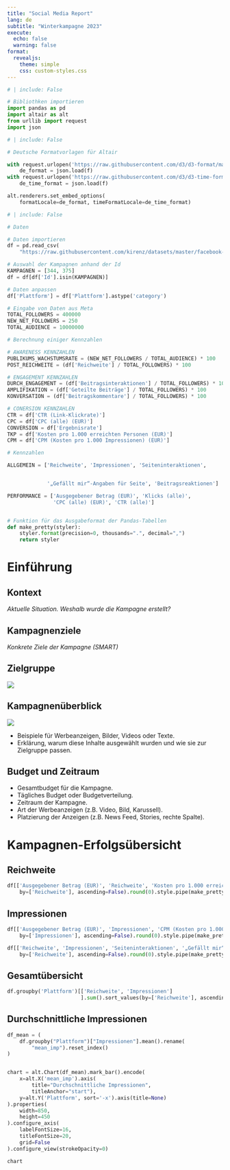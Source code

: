 ```yaml
---
title: "Social Media Report"
lang: de
subtitle: "Winterkampagne 2023"
execute:
  echo: false 
  warning: false
format:
  revealjs: 
    theme: simple
    css: custom-styles.css 
---
```



```python
# | include: False

# Bibliothken importieren
import pandas as pd
import altair as alt
from urllib import request
import json
```

```python
# | include: False

# Deutsche Formatvorlagen für Altair

with request.urlopen('https://raw.githubusercontent.com/d3/d3-format/master/locale/de-DE.json') as f:
    de_format = json.load(f)
with request.urlopen('https://raw.githubusercontent.com/d3/d3-time-format/master/locale/de-DE.json') as f:
    de_time_format = json.load(f)

alt.renderers.set_embed_options(
    formatLocale=de_format, timeFormatLocale=de_time_format)
```


```python
# | include: False

# Daten

# Daten importieren
df = pd.read_csv(
    "https://raw.githubusercontent.com/kirenz/datasets/master/facebook-ad-data.csv", decimal=',')

# Auswahl der Kampagnen anhand der Id
KAMPAGNEN = [344, 375]
df = df[df['Id'].isin(KAMPAGNEN)]

# Daten anpassen
df['Plattform'] = df['Plattform'].astype('category')

```

```python
# Eingabe von Daten aus Meta
TOTAL_FOLLOWERS = 400000
NEW_NET_FOLLOWERS = 250
TOTAL_AUDIENCE = 10000000
```

```python
# Berechnung einiger Kennzahlen

# AWARENESS KENNZAHLEN
PUBLIKUMS_WACHSTUMSRATE = (NEW_NET_FOLLOWERS / TOTAL_AUDIENCE) * 100
POST_REICHWEITE = (df['Reichweite'] / TOTAL_FOLLOWERS) * 100

# ENGAGEMENT KENNZAHLEN
DURCH_ENGAGEMENT = (df['Beitragsinteraktionen'] / TOTAL_FOLLOWERS) * 100
AMPLIFIKATION = (df['Geteilte Beiträge'] / TOTAL_FOLLOWERS) * 100
KONVERSATION = (df['Beitragskommentare'] / TOTAL_FOLLOWERS) * 100

# CONERSION KENNZAHLEN
CTR = df['CTR (Link-Klickrate)']
CPC = df['CPC (alle) (EUR)']
CONVERSION = df['Ergebnisrate']
TKP = df['Kosten pro 1.000 erreichten Personen (EUR)']
CPM = df['CPM (Kosten pro 1.000 Impressionen) (EUR)']

```

```python
# Kennzahlen

ALLGEMEIN = ['Reichweite', 'Impressionen', 'Seiteninteraktionen',


             '„Gefällt mir“-Angaben für Seite', 'Beitragsreaktionen']

PERFORMANCE = ['Ausgegebener Betrag (EUR)', 'Klicks (alle)',
               'CPC (alle) (EUR)', 'CTR (alle)']



```

```python

# Funktion für das Ausgabeformat der Pandas-Tabellen
def make_pretty(styler):
    styler.format(precision=0, thousands=".", decimal=",")
    return styler

```

# Einführung    

## Kontext

*Aktuelle Situation. Weshalb wurde die Kampagne erstellt?* 

## Kampagnenziele

*Konkrete Ziele der Kampagne (SMART)*

## Zielgruppe

![](../images/user-persona.png)

## Kampagnenüberblick

![](../images/facebook-ad-hello.png)

- Beispiele für Werbeanzeigen, Bilder, Videos oder Texte.
- Erklärung, warum diese Inhalte ausgewählt wurden und wie sie zur Zielgruppe passen.



## Budget und Zeitraum

- Gesamtbudget für die Kampagne.
- Tägliches Budget oder Budgetverteilung.
- Zeitraum der Kampagne.
- Art der Werbeanzeigen (z.B. Video, Bild, Karussell).
- Platzierung der Anzeigen (z.B. News Feed, Stories, rechte Spalte).

# Kampagnen-Erfolgsübersicht


## Reichweite


```python
df[['Ausgegebener Betrag (EUR)', 'Reichweite', 'Kosten pro 1.000 erreichten Personen (EUR)']].sort_values(
    by=['Reichweite'], ascending=False).round(0).style.pipe(make_pretty)
```


## Impressionen


```python
df[['Ausgegebener Betrag (EUR)', 'Impressionen', 'CPM (Kosten pro 1.000 Impressionen) (EUR)']].sort_values(
    by=['Impressionen'], ascending=False).round(0).style.pipe(make_pretty)
```



```python
df[['Reichweite', 'Impressionen', 'Seiteninteraktionen', '„Gefällt mir“-Angaben für Seite', 'Beitragsreaktionen']].sort_values(
    by=['Reichweite'], ascending=False).round(0).style.pipe(make_pretty)
```



## Gesamtübersicht

```python
df.groupby('Plattform')[['Reichweite', 'Impressionen']
                        ].sum().sort_values(by=['Reichweite'], ascending=False).round(0).style.pipe(make_pretty)


```

## Durchschnittliche Impressionen


```python

df_mean = (
    df.groupby("Plattform")["Impressionen"].mean().rename(
        "mean_imp").reset_index()
)


chart = alt.Chart(df_mean).mark_bar().encode(
    x=alt.X('mean_imp').axis(
        title="Durchschnittliche Impressionen",
        titleAnchor="start"),
    y=alt.Y('Plattform', sort='-x').axis(title=None)
).properties(
    width=850,
    height=450
).configure_axis(
    labelFontSize=16,
    titleFontSize=20,
    grid=False
).configure_view(strokeOpacity=0)

chart

```